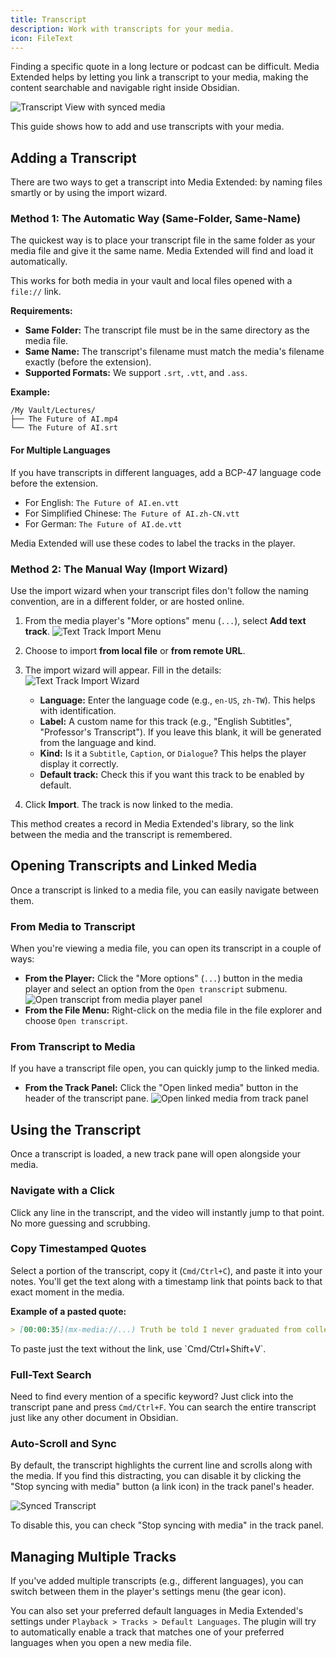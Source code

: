 ```yaml
---
title: Transcript
description: Work with transcripts for your media.
icon: FileText
---
```


Finding a specific quote in a long lecture or podcast can be difficult. Media Extended helps by letting you link a transcript to your media, making the content searchable and navigable right inside Obsidian.

![Transcript View with synced media](./copy-timestamped-quote.png)

This guide shows how to add and use transcripts with your media.

## Adding a Transcript

There are two ways to get a transcript into Media Extended: by naming files smartly or by using the import wizard.

### Method 1: The Automatic Way (Same-Folder, Same-Name)

The quickest way is to place your transcript file in the same folder as your media file and give it the same name. Media Extended will find and load it automatically.

This works for both media in your vault and local files opened with a `file://` link.

**Requirements:**

- **Same Folder:** The transcript file must be in the same directory as the media file.
- **Same Name:** The transcript's filename must match the media's filename exactly (before the extension).
- **Supported Formats:** We support `.srt`, `.vtt`, and `.ass`.

**Example:**

```
/My Vault/Lectures/
├── The Future of AI.mp4
└── The Future of AI.srt
```

#### For Multiple Languages

If you have transcripts in different languages, add a BCP-47 language code before the extension.

- For English: `The Future of AI.en.vtt`
- For Simplified Chinese: `The Future of AI.zh-CN.vtt`
- For German: `The Future of AI.de.vtt`

Media Extended will use these codes to label the tracks in the player.

### Method 2: The Manual Way (Import Wizard)

Use the import wizard when your transcript files don't follow the naming convention, are in a different folder, or are hosted online.

1.  From the media player's "More options" menu (`...`), select **Add text track**.
    ![Text Track Import Menu](./text-track-import-menu.png)

2.  Choose to import **from local file** or **from remote URL**.

3.  The import wizard will appear. Fill in the details:
    ![Text Track Import Wizard](./text-track-import-wizard.png)
    - **Language:** Enter the language code (e.g., `en-US`, `zh-TW`). This helps with identification.
    - **Label:** A custom name for this track (e.g., "English Subtitles", "Professor's Transcript"). If you leave this blank, it will be generated from the language and kind.
    - **Kind:** Is it a `Subtitle`, `Caption`, or `Dialogue`? This helps the player display it correctly.
    - **Default track:** Check this if you want this track to be enabled by default.

4.  Click **Import**. The track is now linked to the media.

This method creates a record in Media Extended's library, so the link between the media and the transcript is remembered.

## Opening Transcripts and Linked Media

Once a transcript is linked to a media file, you can easily navigate between them.

### From Media to Transcript

When you're viewing a media file, you can open its transcript in a couple of ways:

- **From the Player:** Click the "More options" (`...`) button in the media player and select an option from the `Open transcript` submenu.
  ![Open transcript from media player panel](./open-transcript.png)
- **From the File Menu:** Right-click on the media file in the file explorer and choose `Open transcript`.

### From Transcript to Media

If you have a transcript file open, you can quickly jump to the linked media.

- **From the Track Panel:** Click the "Open linked media" button in the header of the transcript pane.
  ![Open linked media from track panel](./open-linked-media.png)

## Using the Transcript

Once a transcript is loaded, a new track pane will open alongside your media.

### Navigate with a Click

Click any line in the transcript, and the video will instantly jump to that point. No more guessing and scrubbing.

### Copy Timestamped Quotes

Select a portion of the transcript, copy it (`Cmd/Ctrl+C`), and paste it into your notes. You'll get the text along with a timestamp link that points back to that exact moment in the media.

**Example of a pasted quote:**

```md
> [00:00:35](mx-media://...) Truth be told I never graduated from college
```

<Callout type="info">
To paste just the text without the link, use `Cmd/Ctrl+Shift+V`.
</Callout>

### Full-Text Search

Need to find every mention of a specific keyword? Just click into the transcript pane and press `Cmd/Ctrl+F`. You can search the entire transcript just like any other document in Obsidian.

### Auto-Scroll and Sync

By default, the transcript highlights the current line and scrolls along with the media. If you find this distracting, you can disable it by clicking the "Stop syncing with media" button (a link icon) in the track panel's header.

![Synced Transcript](./synced-transcript.png)

<Callout type="info">
To disable this, you can check "Stop syncing with media" in the track panel.
</Callout>

## Managing Multiple Tracks

If you've added multiple transcripts (e.g., different languages), you can switch between them in the player's settings menu (the gear icon).

You can also set your preferred default languages in Media Extended's settings under `Playback > Tracks > Default Languages`. The plugin will try to automatically enable a track that matches one of your preferred languages when you open a new media file.

